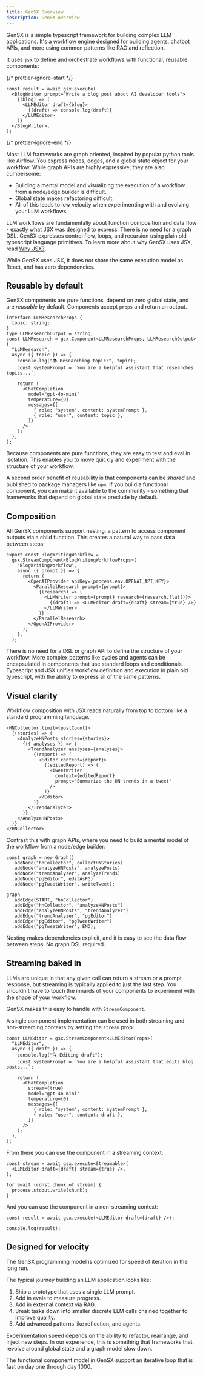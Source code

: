 ```yaml
---
title: GenSX Overview
description: GenSX overview
---
```


GenSX is a simple typescript framework for building complex LLM applications. It's a workflow engine designed for building agents, chatbot APIs, and more using common patterns like RAG and reflection.

It uses `jsx` to define and orchestrate workflows with functional, reusable components:

{/* prettier-ignore-start */}

```tsx
const result = await gsx.execute(
  <BlogWriter prompt="Write a blog post about AI developer tools">
    {(blog) => (
      <LLMEditor draft={blog}>
        {(draft) => console.log(draft)}
      </LLMEditor>
    )}
  </BlogWriter>,
);
```

{/* prettier-ignore-end */}

Most LLM frameworks are graph oriented, inspired by popular python tools like Airflow. You express nodes, edges, and a global state object for your workflow. While graph APIs are highly expressive, they are also cumbersome:

- Building a mental model and visualizing the execution of a workflow from a node/edge builder is difficult.
- Global state makes refactoring difficult.
- All of this leads to low velocity when experimenting with and evolving your LLM workflows.

LLM workflows are fundamentally about function composition and data flow - exactly what JSX was designed to express. There is no need for a graph DSL. GenSX expresses control flow, loops, and recursion using plain old typescript language primitives. To learn more about why GenSX uses JSX, read [Why JSX?](/why-jsx).

While GenSX uses JSX, it does not share the same execution model as React, and has zero dependencies.

## Reusable by default

GenSX components are pure functions, depend on zero global state, and are _reusable_ by default. Components accept `props` and return an output.

```tsx
interface LLMResearchProps {
  topic: string;
}
type LLMResearchOutput = string;
const LLMResearch = gsx.Component<LLMResearchProps, LLMResearchOutput>(
  "LLMResearch",
  async ({ topic }) => {
    console.log("📚 Researching topic:", topic);
    const systemPrompt = `You are a helpful assistant that researches topics...`;

    return (
      <ChatCompletion
        model="gpt-4o-mini"
        temperature={0}
        messages={[
          { role: "system", content: systemPrompt },
          { role: "user", content: topic },
        ]}
      />
    );
  },
);
```

Because components are pure functions, they are easy to test and eval in isolation. This enables you to move quickly and experiment with the structure of your workflow.

A second order benefit of reusability is that components can be _shared_ and published to package managers like `npm`. If you build a functional component, you can make it available to the community - something that frameworks that depend on global state preclude by default.

## Composition

All GenSX components support nesting, a pattern to access component outputs via a child function. This creates a natural way to pass data between steps:

```tsx
export const BlogWritingWorkflow =
  gsx.StreamComponent<BlogWritingWorkflowProps>(
    "BlogWritingWorkflow",
    async ({ prompt }) => {
      return (
        <OpenAIProvider apiKey={process.env.OPENAI_API_KEY}>
          <ParallelResearch prompt={prompt}>
            {(research) => (
              <LLMWriter prompt={prompt} research={research.flat()}>
                {(draft) => <LLMEditor draft={draft} stream={true} />}
              </LLMWriter>
            )}
          </ParallelResearch>
        </OpenAIProvider>
      );
    },
  );
```

There is no need for a DSL or graph API to define the structure of your workflow. More complex patterns like cycles and agents can be encapsulated in components that use standard loops and conditionals. Typescript and JSX unifies workflow definition and execution in plain old typescript, with the ability to express all of the same patterns.

## Visual clarity

Workflow composition with JSX reads naturally from top to bottom like a standard programming language.

```tsx
<HNCollector limit={postCount}>
  {(stories) => (
    <AnalyzeHNPosts stories={stories}>
      {({ analyses }) => (
        <TrendAnalyzer analyses={analyses}>
          {(report) => (
            <Editor content={report}>
              {(editedReport) => (
                <TweetWriter
                  context={editedReport}
                  prompt="Summarize the HN trends in a tweet"
                />
              )}
            </Editor>
          )}
        </TrendAnalyzer>
      )}
    </AnalyzeHNPosts>
  )}
</HNCollector>
```

Contrast this with graph APIs, where you need to build a mental model of the workflow from a node/edge builder:

```tsx
const graph = new Graph()
  .addNode("hnCollector", collectHNStories)
  .addNode("analyzeHNPosts", analyzePosts)
  .addNode("trendAnalyzer", analyzeTrends)
  .addNode("pgEditor", editAsPG)
  .addNode("pgTweetWriter", writeTweet);

graph
  .addEdge(START, "hnCollector")
  .addEdge("hnCollector", "analyzeHNPosts")
  .addEdge("analyzeHNPosts", "trendAnalyzer")
  .addEdge("trendAnalyzer", "pgEditor")
  .addEdge("pgEditor", "pgTweetWriter")
  .addEdge("pgTweetWriter", END);
```

Nesting makes dependencies explicit, and it is easy to see the data flow between steps. No graph DSL required.

## Streaming baked in

LLMs are unique in that any given call can return a stream or a prompt response, but streaming is typically applied to just the last step. You shouldn't have to touch the innards of your components to experiment with the shape of your workflow.

GenSX makes this easy to handle with `StreamComponent`.

A single component implementation can be used in both streaming and non-streaming contexts by setting the `stream` prop:

```tsx
const LLMEditor = gsx.StreamComponent<LLMEditorProps>(
  "LLMEditor",
  async ({ draft }) => {
    console.log("🔍 Editing draft");
    const systemPrompt = `You are a helpful assistant that edits blog posts...`;

    return (
      <ChatCompletion
        stream={true}
        model="gpt-4o-mini"
        temperature={0}
        messages={[
          { role: "system", content: systemPrompt },
          { role: "user", content: draft },
        ]}
      />
    );
  },
);
```

From there you can use the component in a streaming context:

```tsx
const stream = await gsx.execute<Streamable>(
  <LLMEditor draft={draft} stream={true} />,
);

for await (const chunk of stream) {
  process.stdout.write(chunk);
}
```

And you can use the component in a non-streaming context:

```tsx
const result = await gsx.execute(<LLMEditor draft={draft} />);

console.log(result);
```

## Designed for velocity

The GenSX programming model is optimized for speed of iteration in the long run.

The typical journey building an LLM application looks like:

1. Ship a prototype that uses a single LLM prompt.
2. Add in evals to measure progress.
3. Add in external context via RAG.
4. Break tasks down into smaller discrete LLM calls chained together to improve quality.
5. Add advanced patterns like reflection, and agents.

Experimentation speed depends on the ability to refactor, rearrange, and inject new steps. In our experience, this is something that frameworks that revolve around global state and a graph model slow down.

The functional component model in GenSX support an iterative loop that is fast on day one through day 1000.
